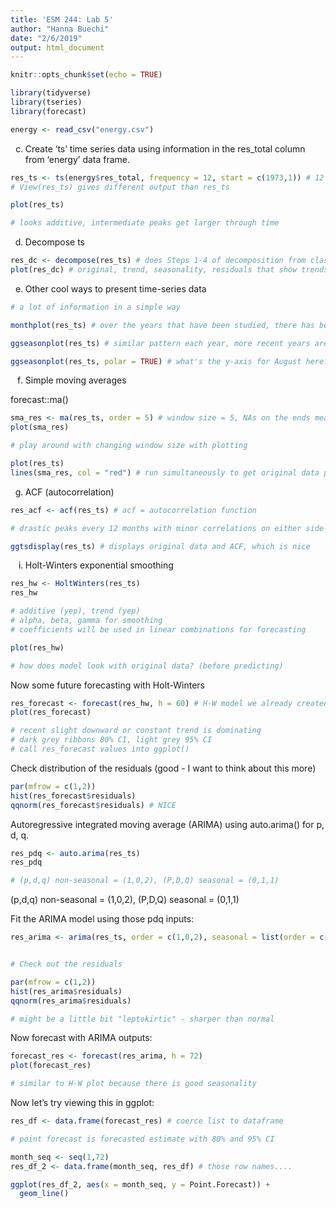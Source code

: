 ```yaml
---
title: 'ESM 244: Lab 5'
author: "Hanna Buechi"
date: "2/6/2019"
output: html_document
---
```


```r
knitr::opts_chunk$set(echo = TRUE)
```

```r

library(tidyverse)
library(tseries)
library(forecast)

energy <- read_csv("energy.csv")

```

c. Create 'ts' time series data using information in the res_total column from 'energy' data frame.

```r

res_ts <- ts(energy$res_total, frequency = 12, start = c(1973,1)) # 12 indicates monthly data, starts in January of 1973)
# View(res_ts) gives different output than res_ts

plot(res_ts)

# looks additive, intermediate peaks get larger through time
```

d. Decompose ts

```r

res_dc <- decompose(res_ts) # does Steps 1-4 of decomposition from class (ie. trend, seasonal, residuals)
plot(res_dc) # original, trend, seasonality, residuals that show trends that don't depend on the other decompositions

```

e. Other cool ways to present time-series data

```r

# a lot of information in a simple way

monthplot(res_ts) # over the years that have been studied, there has been a large spike in residential energy usage in summer months (that intermediate peak!)

```

```r

ggseasonplot(res_ts) # similar pattern each year, more recent years are higher

ggseasonplot(res_ts, polar = TRUE) # what's the y-axis for August here?

```

f. Simple moving averages

forecast::ma()

```r

sma_res <- ma(res_ts, order = 5) # window size = 5, NAs on the ends means end value were cut because they don't have a window
plot(sma_res)

# play around with changing window size with plotting

plot(res_ts)
lines(sma_res, col = "red") # run simultaneously to get original data plot with moving average line

```

g. ACF (autocorrelation)

```r

res_acf <- acf(res_ts) # acf = autocorrelation function

# drastic peaks every 12 months with minor correlations on either side

ggtsdisplay(res_ts) # displays original data and ACF, which is nice

```


i. Holt-Winters exponential smoothing

```r

res_hw <- HoltWinters(res_ts)
res_hw

# additive (yep), trend (yep)
# alpha, beta, gamma for smoothing
# coefficients will be used in linear combinations for forecasting

plot(res_hw)

# how does model look with original data? (before predicting)

```

Now some future forecasting with Holt-Winters

```r


res_forecast <- forecast(res_hw, h = 60) # H-W model we already created 60 increments - 5 years - into the future
plot(res_forecast)

# recent slight downward or constant trend is dominating
# dark grey ribbons 80% CI, light grey 95% CI
# call res_forecast values into ggplot()

```

Check distribution of the residuals (good - I want to think about this more)

```r

par(mfrow = c(1,2))
hist(res_forecast$residuals)
qqnorm(res_forecast$residuals) # NICE


```


Autoregressive integrated moving average (ARIMA) using auto.arima() for p, d, q.

```r

res_pdq <- auto.arima(res_ts)
res_pdq

# (p,d,q) non-seasonal = (1,0,2), (P,D,Q) seasonal = (0,1,1)
```

(p,d,q) non-seasonal = (1,0,2), (P,D,Q) seasonal = (0,1,1)

Fit the ARIMA model using those pdq inputs:
```r

res_arima <- arima(res_ts, order = c(1,0,2), seasonal = list(order = c(0,1,1)))


# Check out the residuals

par(mfrow = c(1,2))
hist(res_arima$residuals)
qqnorm(res_arima$residuals)

# might be a little bit "leptokirtic" - sharper than normal

```

Now forecast with ARIMA outputs:

```r

forecast_res <- forecast(res_arima, h = 72)
plot(forecast_res)

# similar to H-W plot because there is good seasonality

```

Now let's try viewing this in ggplot:
```r

res_df <- data.frame(forecast_res) # coerce list to dataframe

# point forecast is forecasted estimate with 80% and 95% CI

month_seq <- seq(1,72)
res_df_2 <- data.frame(month_seq, res_df) # those row names....

ggplot(res_df_2, aes(x = month_seq, y = Point.Forecast)) +
  geom_line()

```

